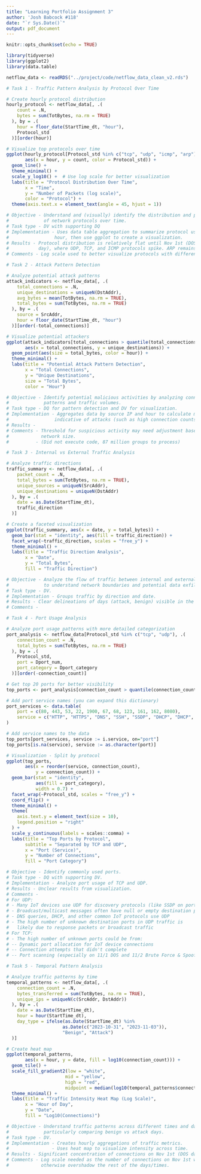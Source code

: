 ---
title: "Learning Portfolio Assignment 3"
author: 'Josh Babcock #118'
date: "`r Sys.Date()`"
output: pdf_document
---

```{r setup, include=FALSE}
knitr::opts_chunk$set(echo = TRUE)

library(tidyverse)
library(ggplot2)
library(data.table)

netflow_data <- readRDS("../project/code/netflow_data_clean_v2.rds")

```

```{r}

# Task 1 - Traffic Pattern Analysis by Protocol Over Time

# Create hourly protocol distribution
hourly_protocol <- netflow_data[, .(
    count = .N,
    bytes = sum(TotBytes, na.rm = TRUE)
  ), by = .(
    hour = floor_date(StartTime_dt, "hour"),
    Protocol_std
  )][order(hour)]

# Visualize top protocols over time
ggplot(hourly_protocol[Protocol_std %in% c("tcp", "udp", "icmp", "arp")], 
       aes(x = hour, y = count, color = Protocol_std)) +
  geom_line() +
  theme_minimal() +
  scale_y_log10() +  # Use log scale for better visualization
  labs(title = "Protocol Distribution Over Time",
       x = "Time",
       y = "Number of Packets (log scale)",
       color = "Protocol") +
  theme(axis.text.x = element_text(angle = 45, hjust = 1))

# Objective - Understand and (visually) identify the distribution and patterns
#             of network protocols over time.
# Task type - DV with supporting DQ
# Implementation - Uses data table aggregation to summarize protocol usage by
#                 hour, then use ggplot to create a visualization.
# Results - Protocol distribution is relatively flat until Nov 1st (DOS attack
#           day), where UDP, TCP, and ICMP protocols spike. ARP remains flat.
# Comments - Log scale used to better visualize protocols with different volumes.

```

```{r, eval=FALSE}

# Task 2 - Attack Pattern Detection

# Analyze potential attack patterns
attack_indicators <- netflow_data[, .(
    total_connections = .N,
    unique_destinations = uniqueN(DstAddr),
    avg_bytes = mean(TotBytes, na.rm = TRUE),
    total_bytes = sum(TotBytes, na.rm = TRUE)
  ), by = .(
    source = SrcAddr,
    hour = floor_date(StartTime_dt, "hour")
  )][order(-total_connections)]

# Visualize potential attackers
ggplot(attack_indicators[total_connections > quantile(total_connections, 0.99)], 
       aes(x = total_connections, y = unique_destinations)) +
  geom_point(aes(size = total_bytes, color = hour)) +
  theme_minimal() +
  labs(title = "Potential Attack Pattern Detection",
       x = "Total Connections",
       y = "Unique Destinations",
       size = "Total Bytes",
       color = "Hour")

# Objective - Identify potential malicious activities by analyzing connection
#             patterns and traffic volumes.
# Task type - DQ for pattern detection and DV for visualization.
# Implementation - Aggregates data by source IP and hour to calculate metrics
#                 indicative of attacks (such as high connection counts).
# Results -
# Comments - Threshold for suspicious activity may need adjustment based on
#            network size.
#          - (Did not execute code, 87 million groups to process)

```

```{r}

# Task 3 - Internal vs External Traffic Analysis

# Analyze traffic directions
traffic_summary <- netflow_data[, .(
    packet_count = .N,
    total_bytes = sum(TotBytes, na.rm = TRUE),
    unique_sources = uniqueN(SrcAddr),
    unique_destinations = uniqueN(DstAddr)
  ), by = .(
    date = as.Date(StartTime_dt),
    traffic_direction
  )]

# Create a faceted visualization
ggplot(traffic_summary, aes(x = date, y = total_bytes)) +
  geom_bar(stat = "identity", aes(fill = traffic_direction)) +
  facet_wrap(~traffic_direction, scales = "free_y") +
  theme_minimal() +
  labs(title = "Traffic Direction Analysis",
       x = "Date",
       y = "Total Bytes",
       fill = "Traffic Direction")

# Objective - Analyze the flow of traffic between internal and external networks
#             to understand network boundaries and potential data exfiltration.
# Task type - DV.
# Implementation - Groups traffic by direction and date.
# Results - Clear delineations of days (attack, benign) visible in the charts.
# Comments - 

```

```{r}

# Task 4 - Port Usage Analysis

# Analyze port usage patterns with more detailed categorization
port_analysis <- netflow_data[Protocol_std %in% c("tcp", "udp"), .(
    connection_count = .N,
    total_bytes = sum(TotBytes, na.rm = TRUE)
  ), by = .(
    Protocol_std,
    port = Dport_num,
    port_category = Dport_category
  )][order(-connection_count)]

# Get top 20 ports for better visibility
top_ports <- port_analysis[connection_count > quantile(connection_count, 0.95)][1:20]

# Add port service names (you can expand this dictionary)
port_services <- data.table(
    port = c(80, 443, 53, 22, 1900, 67, 68, 123, 161, 162, 8080),
    service = c("HTTP", "HTTPS", "DNS", "SSH", "SSDP", "DHCP", "DHCP", "NTP", "SNMP", "SNMP", "HTTP-ALT")
)

# Add service names to the data
top_ports[port_services, service := i.service, on="port"]
top_ports[is.na(service), service := as.character(port)]

# Visualization - Split by protocol
ggplot(top_ports, 
       aes(x = reorder(service, connection_count), 
           y = connection_count)) +
  geom_bar(stat = "identity", 
           aes(fill = port_category),
           width = 0.7) +
  facet_wrap(~Protocol_std, scales = "free_y") +
  coord_flip() +
  theme_minimal() +
  theme(
    axis.text.y = element_text(size = 10),
    legend.position = "right"
  ) +
  scale_y_continuous(labels = scales::comma) +
  labs(title = "Top Ports by Protocol",
       subtitle = "Separated by TCP and UDP",
       x = "Port (Service)",
       y = "Number of Connections",
       fill = "Port Category")

# Objective - Identify commonly used ports.
# Task type - DQ with supporting DV.
# Implementation - Analyze port usage of TCP and UDP.
# Results - Unclear results from visualization.
# Comments - 
# For UDP:
# - Many IoT devices use UDP for discovery protocols (like SSDP on port 1900)
# - Broadcast/multicast messages often have null or empty destination ports
# - DNS queries, DHCP, and other common IoT protocols use UDP
# - The high number of unknown destination ports in UDP traffic is
#   likely due to response packets or broadcast traffic
# For TCP:
# - The high number of unknown ports could be from:
# -- Dynamic port allocation for IoT device connections
# -- Connection attempts that didn't complete
# -- Port scanning (especially on 11/1 DOS and 11/2 Brute Force & Spoofing)

```

```{r}

# Task 5 - Temporal Pattern Analysis

# Analyze traffic patterns by time
temporal_patterns <- netflow_data[, .(
    connection_count = .N,
    bytes_transferred = sum(TotBytes, na.rm = TRUE),
    unique_ips = uniqueN(c(SrcAddr, DstAddr))
  ), by = .(
    date = as.Date(StartTime_dt),
    hour = hour(StartTime_dt),
    day_type = ifelse(as.Date(StartTime_dt) %in% 
                     as.Date(c("2023-10-31", "2023-11-03")), 
                     "Benign", "Attack")
  )]

# Create heat map
ggplot(temporal_patterns, 
       aes(x = hour, y = date, fill = log10(connection_count))) +
  geom_tile() +
  scale_fill_gradient2(low = "white", 
                      mid = "yellow",
                      high = "red",
                      midpoint = median(log10(temporal_patterns$connection_count))) +
  theme_minimal() +
  labs(title = "Traffic Intensity Heat Map (Log Scale)",
       x = "Hour of Day",
       y = "Date",
       fill = "Log10(Connections)")

# Objective - Understand traffic patterns across different times and days,
#             particularly comparing benign vs attack days.
# Task type - DV.
# Implementation - Creates hourly aggregations of traffic metrics.
#                - Uses heat map to visualize intensity across time.
# Results - Significant concentration of connections on Nov 1st (DOS day).
# Comments - Log scale needed as the number of connections on Nov 1st would
#            otherwise overshadow the rest of the days/times.

```